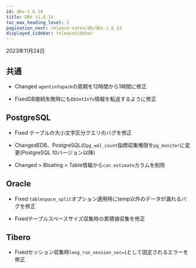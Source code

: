 ```yaml
---
id: dbx-1_6_14
title: DBX v1.6.14
toc_max_heading_level: 2
pagination_next: release-notes/db/dbx-1_6_13
displayed_sidebar: releaseSidebar
---
```


2023年11月24日

## 共通

- <Status>Changed</Status> <code>agentinfopack</code>の周期を12時間から1時間に修正

- <Status>Fixed</Status>DB接続失敗時にも<code>DbSetInfo</code>情報を転送するように修正

## PostgreSQL

- <Status>Fixed</Status> テーブルの大小文字区分クエリのバグを修正

- <Status>Changed</Status>EDB、PostgreSQLの<code>pg_wal_count</code>指標収集権限を<code>pg_monitor</code>に変更(PostgreSQL 10バージョン以降)

- <Status>Changed</Status> <Cmdname sid="dbObjectInfo" className="uitext" /> &gt; <span class="uitext">Bloating</span> &gt; <span class="uitext">Table</span>情報から<code>can_estimate</code>カラムを削除

## Oracle

- <Status>Fixed</Status> <code>tablespace_split</code>オプション適用時にtemp以外のデータが漏れるバグを修正

- <Status>Fixed</Status>テーブルスペースサイズ収集時の累積値収集を修正

## Tibero

- <Status>Fixed</Status>セッション収集時<code>long_run_session_sec=1</code>として固定されるエラーを修正
